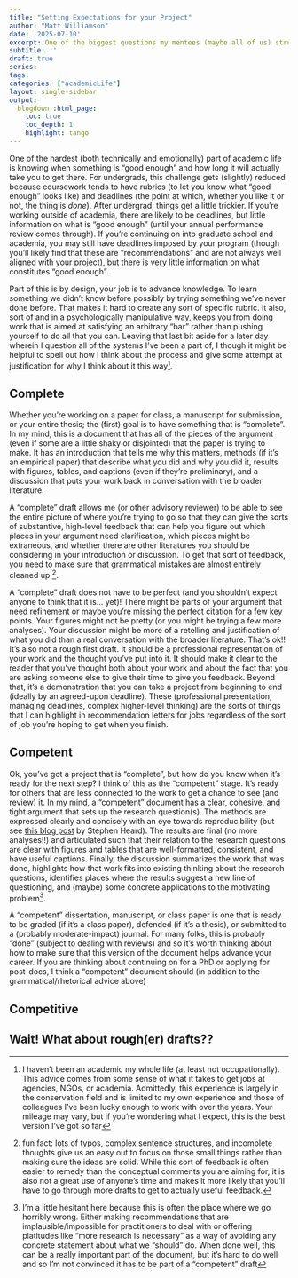 ```yaml
---
title: "Setting Expectations for your Project"
author: "Matt Williamson"
date: '2025-07-10'
excerpt: One of the biggest questions my mentees (maybe all of us) struggle with is knowing what "done" looks like and setting expectations for progress that line up with that vision of done
subtitle: ''
draft: true
series: 
tags: 
categories: ["academicLife"]
layout: single-sidebar
output:
  blogdown::html_page:
    toc: true
    toc_depth: 1
    highlight: tango
---
```


One of the hardest (both technically and emotionally) part of academic life is knowing when something is "good enough" and how long it will actually take you to get there. For undergrads, this challenge gets (slightly) reduced because coursework tends to have rubrics (to let you know what "good enough" looks like) and deadlines (the point at which, whether you like it or not, the thing is *done*). After undergrad, things get a little trickier. If you're working outside of academia, there are likely to be deadlines, but little information on what is "good enough" (until your annual performance review comes through). If you're continuing on into graduate school and academia, you may still have deadlines imposed by your program (though you'll likely find that these are "recommendations" and are not always well aligned with your project), but there is very little information on what constitutes "good enough". 

Part of this is by design, your job is to advance knowledge. To learn something we didn't know before possibly by trying something we've never done before. That makes it hard to create any sort of specific rubric. It also, sort of and in a psychologically manipulative way, keeps you from doing work that is aimed at satisfying an arbitrary "bar" rather than pushing yourself to do all that you can. Leaving that last bit aside for a later day wherein I question all of the systems I've been a part of, I though it might be helpful to spell out how I think about the process and give some attempt at justification for why I think about it this way^[I haven't been an academic my whole life (at least not occupationally). This advice comes from some sense of what it takes to get jobs at agencies, NGOs, or academia. Admittedly, this experience is largely in the conservation field and is limited to my own experience and those of colleagues I've been lucky enough to work with over the years. Your mileage may vary, but if you're wondering what I expect, this is the best version I've got so far]. 

## Complete
Whether you're working on a paper for class, a manuscript for submission, or your entire thesis; the (first) goal is to have something that is "complete". In my mind, this is a document that has all of the pieces of the argument (even if some are a little shaky or disjointed) that the paper is trying to make. It has an introduction that tells me why this matters, methods (if it's an empirical paper) that describe what you did and why you did it, results with figures, tables, and captions (even if they're preliminary), and a discussion that puts your work back in conversation with the broader literature. 

A "complete" draft allows me (or other advisory reviewer) to be able to see the entire picture of where you're trying to go so that they can give the sorts of substantive, high-level feedback that can help you figure out which places in your argument need clarification, which pieces might be extraneous, and whether there are other literatures you should be considering in your introduction or discussion. To get that sort of feedback, you need to make sure that grammatical mistakes are almost entirely cleaned up ^[fun fact: lots of typos, complex sentence structures, and incomplete thoughts give us an easy out to focus on those small things rather than making sure the ideas are solid. While this sort of feedback is often easier to remedy than the conceptual comments you are aiming for, it is also not a great use of anyone's time and makes it more likely that you'll have to go through more drafts to get to actually useful feedback.]. 

A "complete" draft does not have to be perfect (and you shouldn't expect anyone to think that it is... yet)! There might be parts of your argument that need refinement or maybe you're missing the perfect citation for a few key points. Your figures might not be pretty (or you might be trying a few more analyses). Your discussion might be more of a retelling and justification of what you did than a real conversation with the broader literature. That's ok!! It's also not a rough first draft. It should be a professional representation of your work and the thought you've put into it. It should make it clear to the reader that you've thought both about your work and about the fact that you are asking someone else to give their time to give you feedback. Beyond that, it's a demonstration that you can take a project from beginning to end (ideally by an agreed-upon deadline). These (professional presentation, managing deadlines, complex higher-level thinking) are the sorts of things that I can highlight in recommendation letters for jobs regardless of the sort of job you're hoping to get when you finish.

## Competent

Ok, you've got a project that is "complete", but how do you know when it's ready for the next step? I think of this as the "competent" stage. It's ready for others that are less connected to the work to get a chance to see (and review) it. In my mind, a "competent" document has a clear, cohesive, and tight argument that sets up the research question(s). The methods are expressed clearly and concisely with an eye towards reproducibility (but see [this blog post](https://scientistseessquirrel.wordpress.com/2025/06/03/what-your-methods-section-isnt/#toof1) by Stephen Heard). The results are final (no more analyses!!) and articulated such that their relation to the research questions are clear with figures and tables that are well-formatted, consistent, and have useful captions. Finally, the discussion summarizes the work that was done, highlights how that work fits into existing thinking about the research questions, identifies places where the results suggest a new line of questioning, and (maybe) some concrete applications to the motivating problem^[I'm a little hesitant here because this is often the place where we go horribly wrong. Either making recommendations that are implausible/impossible for practitioners to deal with or offering platitudes like "more research is necessary" as a way of avoiding any concrete statement about what we "should" do. When done well, this can be a really important part of the document, but it's hard to do well and so I'm not convinced it has to be part of a "competent" draft].  

A "competent" dissertation, manuscript, or class paper is one that is ready to be graded (if it's a class paper), defended (if it's a thesis), or submitted to a (probably moderate-impact) journal. For many folks, this is probably "done" (subject to dealing with reviews) and so it's worth thinking about how to make sure that this version of the document helps advance your career. If you are thinking about continuing on for a PhD or applying for post-docs, I think a "competent" document should (in addition to the grammatical/rhetorical advice above)

## Competitive

## Wait! What about rough(er) drafts??
